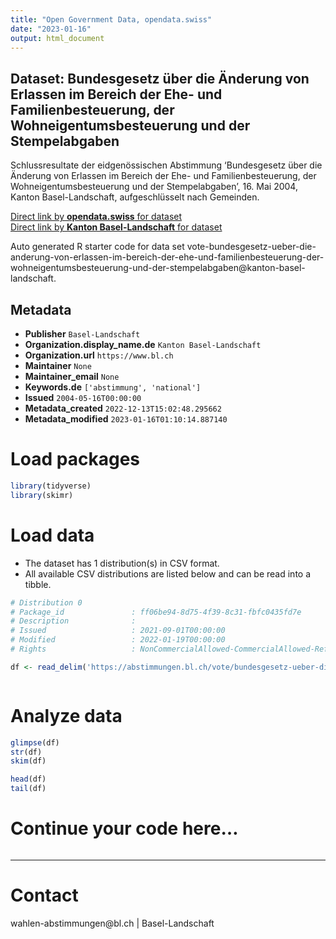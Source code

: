 ```yaml
---
title: "Open Government Data, opendata.swiss"
date: "2023-01-16"
output: html_document
---
```


## Dataset: Bundesgesetz über die Änderung von Erlassen im Bereich der Ehe- und Familienbesteuerung, der Wohneigentumsbesteuerung und der Stempelabgaben

Schlussresultate der eidgenössischen Abstimmung 'Bundesgesetz über die Änderung von Erlassen im Bereich der Ehe- und Familienbesteuerung, der Wohneigentumsbesteuerung und der Stempelabgaben', 16. Mai 2004, Kanton Basel-Landschaft, aufgeschlüsselt nach Gemeinden.

[Direct link by **opendata.swiss** for dataset](https://opendata.swiss/de/dataset/bundesgesetz-uber-die-anderung-von-erlassen-im-bereich-der-ehe-und-familienbesteuerung-der-wohn4)<br>
[Direct link by **Kanton Basel-Landschaft** for dataset](https://abstimmungen.bl.ch/vote/bundesgesetz-ueber-die-anderung-von-erlassen-im-bereich-der-ehe-und-familienbesteuerung-der-wohneigentumsbesteuerung-und-der-stempelabgaben/data)

Auto generated R starter code for data set vote-bundesgesetz-ueber-die-anderung-von-erlassen-im-bereich-der-ehe-und-familienbesteuerung-der-wohneigentumsbesteuerung-und-der-stempelabgaben@kanton-basel-landschaft.

## Metadata

- **Publisher** `Basel-Landschaft`
- **Organization.display_name.de** `Kanton Basel-Landschaft`
- **Organization.url** `https://www.bl.ch`
- **Maintainer** `None`
- **Maintainer_email** `None`
- **Keywords.de** `['abstimmung', 'national']`
- **Issued** `2004-05-16T00:00:00`
- **Metadata_created** `2022-12-13T15:02:48.295662`
- **Metadata_modified** `2023-01-16T01:10:14.887140`


# Load packages

```r

library(tidyverse)
library(skimr)

```

# Load data

-   The dataset has 1 distribution(s) in CSV format.
-   All available CSV distributions are listed below and can be read into a tibble.

```r

# Distribution 0
# Package_id               : ff06be94-8d75-4f39-8c31-fbfc0435fd7e
# Description              : 
# Issued                   : 2021-09-01T00:00:00
# Modified                 : 2022-01-19T00:00:00
# Rights                   : NonCommercialAllowed-CommercialAllowed-ReferenceRequired

df <- read_delim('https://abstimmungen.bl.ch/vote/bundesgesetz-ueber-die-anderung-von-erlassen-im-bereich-der-ehe-und-familienbesteuerung-der-wohneigentumsbesteuerung-und-der-stempelabgaben/data-csv')



```

# Analyze data

```r

glimpse(df)
str(df)
skim(df)

head(df)
tail(df)

```

# Continue your code here...

```r

```

------------------------------------------------------------------------

# Contact

wahlen-abstimmungen@bl.ch | Basel-Landschaft
